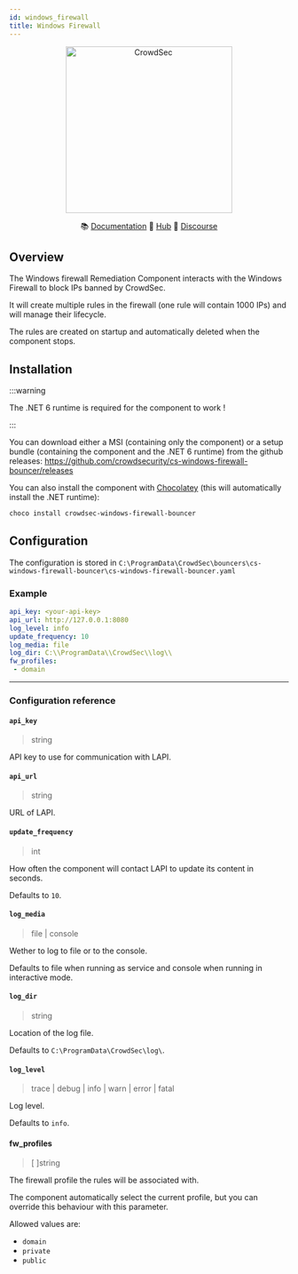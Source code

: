 ```yaml
---
id: windows_firewall
title: Windows Firewall
---
```



<p align="center">
<img src={useBaseUrl('/img/cs-windows-firewall-bouncer-logo.png')} alt="CrowdSec" title="CrowdSec" width="300" height="300" />
</p>

<p align="center">
&#x1F4DA; <a href="#installation/">Documentation</a>
&#x1F4A0; <a href="https://hub.crowdsec.net">Hub</a>
&#128172; <a href="https://discourse.crowdsec.net">Discourse </a>
</p>

<RemediationSupportTable
  Stream
/>

## Overview

The Windows firewall Remediation Component interacts with the Windows Firewall to block IPs banned by CrowdSec.

It will create multiple rules in the firewall (one rule will contain 1000 IPs) and will manage their lifecycle.

The rules are created on startup and automatically deleted when the component stops.

## Installation

:::warning

The .NET 6 runtime is required for the component to work !

:::

You can download either a MSI (containing only the component) or a setup bundle (containing the component and the .NET 6 runtime) from the github releases: https://github.com/crowdsecurity/cs-windows-firewall-bouncer/releases

You can also install the component with [Chocolatey](https://chocolatey.org/) (this will automatically install the .NET runtime):

```powershell
choco install crowdsec-windows-firewall-bouncer
```

## Configuration

The configuration is stored in `C:\ProgramData\CrowdSec\bouncers\cs-windows-firewall-bouncer\cs-windows-firewall-bouncer.yaml`

### Example

```yaml
api_key: <your-api-key>
api_url: http://127.0.0.1:8080
log_level: info
update_frequency: 10
log_media: file
log_dir: C:\\ProgramData\\CrowdSec\\log\\
fw_profiles:
 - domain
```

---

### Configuration reference

#### `api_key`
> string 

API key to use for communication with LAPI.

#### `api_url`
> string

URL of LAPI.

#### `update_frequency`
> int

How often the component will contact LAPI to update its content in seconds.

Defaults to `10`.

#### `log_media`
> file | console

Wether to log to file or to the console.

Defaults to file when running as service and console when running in interactive mode.

#### `log_dir`
> string

Location of the log file.

Defaults to `C:\ProgramData\CrowdSec\log\`.

#### `log_level`
> trace | debug | info | warn | error | fatal

Log level.

Defaults to `info`.

#### fw_profiles
> [ ]string

The firewall profile the rules will be associated with.

The component automatically select the current profile, but you can override this behaviour with this parameter.

Allowed values are:
 - `domain`
 - `private`
 - `public`




